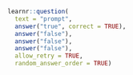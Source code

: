 ```r
learnr::question(
  text = "prompt",
  answer("true", correct = TRUE),
  answer("false"),
  answer("false"),
  answer("false"),
  allow_retry = TRUE,
  random_answer_order = TRUE)
```



